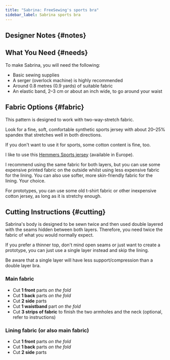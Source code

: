 ```yaml
---
title: "Sabrina: FreeSewing's sports bra"
sidebar_label: Sabrina sports bra
---
```


<DesignInfo design="sabrina" />

## Designer Notes {#notes}

<Notes />

## What You Need {#needs}

To make Sabrina, you will need the following:

- Basic sewing supplies
- A serger (overlock machine) is highly recommended
- Around 0.8 metres (0.9 yards) of suitable fabric
- An elastic band, 2–3 cm or about an inch wide, to go around your waist

## Fabric Options {#fabric}

This pattern is designed to work with two-way-stretch fabric.

Look for a fine, soft,
comfortable synthetic sports jersey with about 20–25% spandex that stretches well in both directions.

If you don't want to use it for sports, some cotton content is fine, too.

I like to use this [Hemmers Sports jersey](https://www.fabrics-hemmers.com/sports-jersey-taupe) (available in Europe).

I recommend using the same fabric for both layers,
but you can use some expensive printed fabric on the outside whilst using less expensive fabric for the lining.
You can also use softer, more skin-friendly fabric for the lining.
Your choice.

For prototypes, you can use some old t-shirt fabric or other inexpensive cotton jersey,
as long as it is stretchy enough.

## Cutting Instructions {#cutting}

Sabrina's body is designed to be sewn twice and then used double layered with the seams hidden between both layers.
Therefore, you need twice the fabric of what you would normally expect.

If you prefer a thinner top, don't mind open seams or just want to create a prototype,
you can just use a single layer instead and skip the lining.

Be aware that a single layer will have less support/compression than a double layer bra.

### Main fabric

- Cut **1 front** parts _on the fold_
- Cut **1 back** parts _on the fold_
- Cut **2 side** parts
- Cut **1 waistband** part _on the fold_
- Cut **3 strips of fabric** to finish the two armholes and the neck (optional, refer to instructions)

### Lining fabric (or also main fabric)

- Cut **1 front** parts _on the fold_
- Cut **1 back** parts _on the fold_
- Cut **2 side** parts
